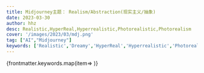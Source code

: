 ```yaml
---
title: Midjourney主题： Realism/Abstraction(现实主义/抽象)
date: 2023-03-30
author: hhz
desc: Realistic,HyperReal,Hyperrealistic,Photorealistic,Photorealism
cover: '/images/2023/03/mdj.png'
tag: ["AI","Midjourney"]
keywords: ['Realistic','Dreamy','HyperReal','Hyperrealistic','Photorealistic','Photorealism','Daydreampunk','Dreampunk','Ethereal','Lucid']
---
```



<div style={{display:"grid", gridTemplateColumns: "repeat(2, 1fr)", gap:"30px"}}>
{frontmatter.keywords.map(item=>  <MdjCard props={{...frontmatter, name:item}}  client:only="react" ></MdjCard>)}
</div>




   